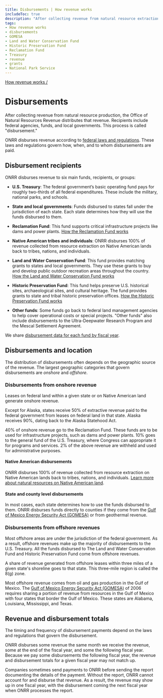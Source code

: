```yaml
---
title: Disbursements | How revenue works
includeToc: true
description: "After collecting revenue from natural resource extraction, the Office of Natural Resources Revenue distributes that revenue to different agencies, funds, and local governments. This process is called “disbursement.”"
tags:
- How revenue works
- disbursements
- GOMESA
- Land and Water Conservation Fund
- Historic Preservation Fund
- Reclamation Fund
- Treasury
- revenue
- grants
- National Park Service
---
```


[How revenue works /](/how-revenue-works/)

# Disbursements

After collecting revenue from natural resource production, the Office of Natural Resources Revenue distributes that revenue. Recipients include federal agencies, funds, and local governments. This process is called "disbursement."
<br />

ONRR disburses revenue according to [federal laws and regulations](/how-revenue-works/federal-laws/). These laws and regulations govern how, when, and to whom disbursements are paid.

## Disbursement recipients

ONRR disburses revenue to six main funds, recipients, or groups:

- **U.S. Treasury**: The federal government’s basic operating fund pays for roughly two-thirds of all federal expenditures. These include the military, national parks, and schools.

- **State and local governments**: Funds disbursed to states fall under the jurisdiction of each state. Each state determines how they will use the funds disbursed to them.

- **Reclamation Fund**: This fund supports critical infrastructure projects like dams and power plants. [How the Reclamation Fund works](/how-revenue-works/reclamation)

- **Native American tribes and individuals**: ONRR disburses 100% of revenue collected from resource extraction on Native American lands back to tribes, nations, and individuals.

- **Land and Water Conservation Fund**: This fund provides matching grants to states and local governments. They use these grants to buy and develop public outdoor recreation areas throughout the country. [How the Land and Water Conservation Fund works](/how-revenue-works/lwcf)

- **Historic Preservation Fund**: This fund helps preserve U.S. historical sites, archaeological sites, and cultural heritage. The fund provides grants to state and tribal historic preservation offices. [How the Historic Preservation Fund works](/how-revenue-works/hpf)

- **Other funds**: Some funds go back to federal land management agencies to help cover operational costs or special projects. "Other funds" also include disbursements to the Ultra-Deepwater Research Program and the Mescal Settlement Agreement.

We share [disbursement data for each fund by fiscal year](/query-data?dataType=Disbursements).

## Disbursements and location

The distribution of disbursements often depends on the geographic source of the revenue. The largest geographic categories that govern disbursements are _onshore_ and _offshore_.

### Disbursements from onshore revenue

Leases on federal land within a given state or on Native American land generate onshore revenue.
<br />

Except for Alaska, states receive 50% of extractive revenue paid to the federal government from leases on federal land in that state. Alaska receives 90%, dating back to the Alaska Statehood Act.
<br />

40% of onshore revenue go to the Reclamation Fund. These funds are to be used for infrastructure projects, such as dams and power plants. 10% goes to the general fund of the U.S. Treasury, where Congress can appropriate it for programs and services. 2% of the above revenue are withheld and used for administrative purposes.

#### Native American disbursements

ONRR disburses 100% of revenue collected from resource extraction on Native American lands back to tribes, nations, and individuals. [Learn more about natural resources on Native American land](/how-revenue-works/#how-are-natural-resources-on-native-american-land-governed).

#### State and county level disbursements

In most cases, each state determines how to use the funds disbursed to them. ONRR disburses funds directly to counties if they come from the [Gulf of Mexico Energy Security Act (GOMESA)](/how-revenue-works/gomesa/) or from geothermal revenue.

### Disbursements from offshore revenues

Most offshore areas are under the jurisdiction of the federal government. As a result, offshore revenues make up the majority of disbursements to the U.S. Treasury. All the funds disbursed to The Land and Water Conservation Fund and Historic Preservation Fund come from offshore revenues.
<br />

A share of revenue generated from offshore leases within three miles of a given state's shoreline goes to that state. This three-mile region is called the <GlossaryTerm>8(g)</GlossaryTerm> zone.
<br />

Most offshore revenue comes from oil and gas production in the Gulf of Mexico. The [Gulf of Mexico Energy Security Act (GOMESA)](/how-revenue-works/gomesa/) of 2006 requires sharing a portion of revenue from resources in the Gulf of Mexico with four states that border the Gulf of Mexico. These states are Alabama, Louisiana, Mississippi, and Texas.

## Revenue and disbursement totals

The timing and frequency of disbursement payments depend on the laws and regulations that govern the disbursement.
<br />

ONRR disburses some revenue the same month we receive the revenue, some at the end of the fiscal year, and some the following fiscal year. Because we pay some disbursements the following fiscal year, the revenue and disbursement totals for a given fiscal year may not match up.
<br />

Companies sometimes send payments to ONRR before sending the report documenting the details of the payment. Without the report, ONRR cannot account for and disburse that revenue. As a result, the revenue may show up in one fiscal year, with the disbursement coming the next fiscal year when ONRR processes the report. 
